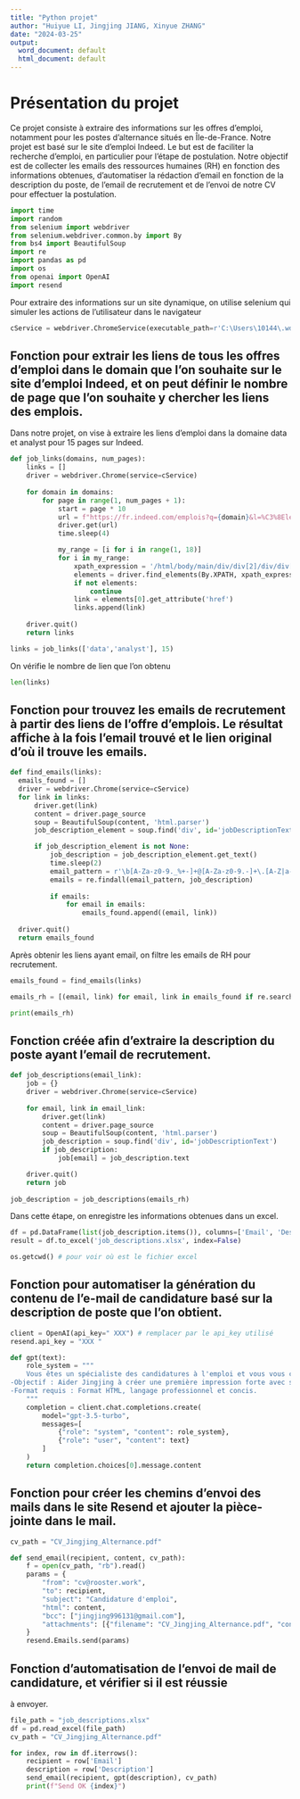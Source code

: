 ---
title: "Python projet"
author: "Huiyue LI, Jingjing JIANG, Xinyue ZHANG"
date: "2024-03-25"
output:
  word_document: default
  html_document: default
---
# Présentation du projet
Ce projet consiste à extraire des informations sur les offres d'emploi, notamment pour les postes d'alternance situés en Île-de-France. Notre projet est basé sur le site d'emploi Indeed. Le but est de faciliter la recherche d'emploi, en particulier pour l'étape de postulation. Notre objectif est de collecter les emails des ressources humaines (RH) en fonction des informations obtenues, d'automatiser la rédaction d'email en fonction de la description du poste, de l'email de recrutement et de l'envoi de notre CV pour effectuer la postulation.

```{python}

import time
import random
from selenium import webdriver
from selenium.webdriver.common.by import By
from bs4 import BeautifulSoup
import re
import pandas as pd
import os
from openai import OpenAI
import resend
```
Pour extraire des informations sur un site dynamique, on utilise selenium qui simuler les actions de l'utilisateur dans le navigateur

```{python}
cService = webdriver.ChromeService(executable_path=r'C:\Users\10144\.wdm\chromedriver-win64\chromedriver.exe')
```

## Fonction pour extrair les liens de tous les offres d'emploi dans le domain que l'on souhaite sur le site d'emploi Indeed, et on peut définir le nombre de page que l'on souhaite y chercher les liens des emplois.

Dans notre projet, on vise à extraire les liens d'emploi dans la domaine data et analyst pour 15 pages sur Indeed.

```{python}

def job_links(domains, num_pages):
    links = []
    driver = webdriver.Chrome(service=cService) 
    
    for domain in domains:
        for page in range(1, num_pages + 1):
            start = page * 10
            url = f"https://fr.indeed.com/emplois?q={domain}&l=%C3%8Ele-de-France&sc=0kf%3Ajt(apprenticeship)%3B&start={start}"
            driver.get(url)
            time.sleep(4)

            my_range = [i for i in range(1, 18)]
            for i in my_range:
                xpath_expression = '/html/body/main/div/div[2]/div/div[5]/div/div[1]/div[5]/div/ul/li[{}]/div/div[1]/div/div/div/table[1]/tbody/tr/td/div[1]/h2/a'.format(i)
                elements = driver.find_elements(By.XPATH, xpath_expression)
                if not elements:
                    continue
                link = elements[0].get_attribute('href')
                links.append(link)
    
    driver.quit()
    return links
```
```{python}
links = job_links(['data','analyst'], 15)
```

On vérifie le nombre de lien que l'on obtenu
```{python}
len(links)
```

## Fonction pour trouvez les emails de recrutement à partir des liens de l'offre d'emplois. Le résultat affiche à la fois l'email trouvé et le lien original d'où il trouve les emails.

```{python}
def find_emails(links):
  emails_found = []
  driver = webdriver.Chrome(service=cService) 
  for link in links:
      driver.get(link)
      content = driver.page_source 
      soup = BeautifulSoup(content, 'html.parser')
      job_description_element = soup.find('div', id='jobDescriptionText')

      if job_description_element is not None:
          job_description = job_description_element.get_text()
          time.sleep(2)
          email_pattern = r'\b[A-Za-z0-9._%+-]+@[A-Za-z0-9.-]+\.[A-Z|a-z]{2,}\b'
          emails = re.findall(email_pattern, job_description)
          
          if emails:
              for email in emails:
                  emails_found.append((email, link))
                  
  driver.quit()  
  return emails_found
```

Après obtenir les liens ayant email, on filtre les emails de RH pour recrutement.
```{python}
emails_found = find_emails(links)

emails_rh = [(email, link) for email, link in emails_found if re.search(r'rh|recrutement|hr', email.lower())]

print(emails_rh)
```

## Fonction créée afin d'extraire la description du poste ayant l'email de recrutement.
```{python}
def job_descriptions(email_link):
    job = {}
    driver = webdriver.Chrome(service=cService)
    
    for email, link in email_link:  
        driver.get(link)
        content = driver.page_source 
        soup = BeautifulSoup(content, 'html.parser')
        job_description = soup.find('div', id='jobDescriptionText')
        if job_description:
            job[email] = job_description.text

    driver.quit()
    return job
  
job_description = job_descriptions(emails_rh)
```

Dans cette étape, on enregistre les informations obtenues dans un excel.
```{python}
df = pd.DataFrame(list(job_description.items()), columns=['Email', 'Description'])
result = df.to_excel('job_descriptions.xlsx', index=False)
```
```{python}
os.getcwd() # pour voir où est le fichier excel
```
## Fonction pour automatiser la génération du contenu de l'e-mail de candidature basé sur la description de poste que l'on obtient.
```{python}

client = OpenAI(api_key=" XXX") # remplacer par le api_key utilisé
resend.api_key = "XXX "

def gpt(text):
    role_system = """
    Vous êtes un spécialiste des candidatures à l'emploi et vous vous concentrez sur la création de formats d'e-mails HTML professionnels. Votre tâche consiste à rédiger un courriel de candidature de 200 mots concis et clair pour Jingjing, qui est actuellement étudiante en master de statistiques et d'économétrie à l'Université de Strasbourg. Jingjing possède une solide expertise en économie, en finance et en analyse de données, et a déjà effectué des stages en tant qu'assistante comptable et chargée d'analyse et de reporting. Le courriel doit mettre en évidence son parcours académique, ses expériences professionnelles et sa capacité à travailler à la fois de manière indépendante et en équipe. Le résultat doit être au format HTML, adapté à l'offre d'emploi d'une entreprise française à laquelle Jingjing postule. Le contenu doit être professionnel, en français, et s'adresser directement au responsable de l'embauche ou à l'équipe de recrutement de l'entreprise.
-Objectif : Aider Jingjing à créer une première impression forte avec son courriel de candidature, en mettant en valeur ses qualifications pour un poste qui correspond à sa formation en statistiques, économétrie, économie et finance.
-Format requis : Format HTML, langage professionnel et concis.
    """
    completion = client.chat.completions.create(
        model="gpt-3.5-turbo",
        messages=[
            {"role": "system", "content": role_system},
            {"role": "user", "content": text}
        ]
    )
    return completion.choices[0].message.content
```

## Fonction pour créer les chemins d'envoi des mails dans le site Resend et ajouter la pièce-jointe dans le mail.
```{python}


cv_path = "CV_Jingjing_Alternance.pdf"

def send_email(recipient, content, cv_path):
    f = open(cv_path, "rb").read()
    params = {
        "from": "cv@rooster.work",
        "to": recipient,
        "subject": "Candidature d'emploi",
        "html": content,
        "bcc": ["jingjing996131@gmail.com"],
        "attachments": [{"filename": "CV_Jingjing_Alternance.pdf", "content": list(f)}],
    }
    resend.Emails.send(params)

```

## Fonction d'automatisation de l'envoi de mail de candidature, et vérifier si il est réussie
à envoyer.
```{python}
file_path = "job_descriptions.xlsx"
df = pd.read_excel(file_path)
cv_path = "CV_Jingjing_Alternance.pdf"

for index, row in df.iterrows():
    recipient = row['Email']
    description = row['Description']
    send_email(recipient, gpt(description), cv_path)
    print(f"Send OK {index}")
```





